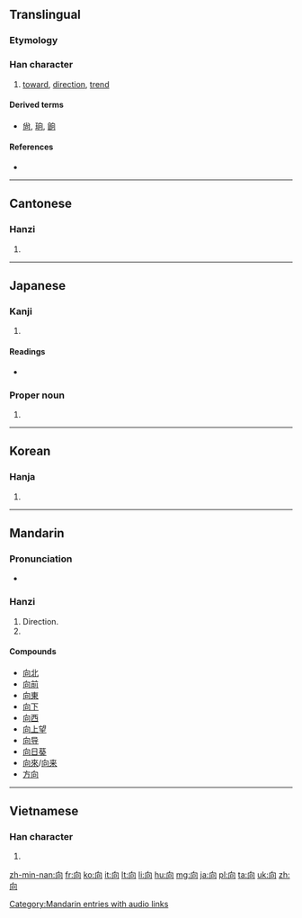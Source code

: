 <!--{{also|嚮|曏}}-->
{{also|何|同|回}}
==Translingual==

{{stroke order}}

===Etymology===
{{Han compound|宀|口|t1=house|t2=window|ls=ic}}

===Han character===
{{Han char|rn=30|rad=口|as=03|sn=6|four=2722<sub>0</sub>|canj=竹月口 (HBR)|ids=⿱[[丿]][[冋]]}}

# [[toward]], [[direction]], [[trend]]

====Derived terms====
* [[尙]], [[珦]], [[餉]]

====References====
* {{Han ref|kx=0176.040|dkj=03301|dj=0393.040|hdz=10579.080|uh=5411|ud=21521|bh=A656|bd=42582}}

----

==Cantonese==

===Hanzi===
{{yue-hanzi|jyut=|y=heung3|tra=曏}}

# {{defn|lang=yue|sort=口03}}

----

==Japanese==

===Kanji===
{{ja-kanji|grade=3|rs=口03}}

# {{defn|lang=ja|sort=口03}}

====Readings====
* {{ja-readings|on=コウ (kō), キョウ (kyō), ショウ (shō)|kun=[[むく]] (muku), [[むかう]] (mukau), [[さきに]] (sakini)}}

===Proper noun===
{{ja-pos|k|proper|hira=むかい|rom=Mukai}} 

# {{surname|lang=ja|sort=むかい}} 

----

==Korean==

===Hanja===
{{ko-hanja|hangeul=[[향]], [[상]]|rv=hyang, sang|mr=hyang, sang}}

# {{defn|lang=ko|sort=口03}}

----

==Mandarin==

===Pronunciation===
* {{audio|zh-xiàng.ogg|audio}}

===Hanzi===
{{cmn-hanzi|pin=[[chà]] ([[cha4]]), [[xiàng]] ([[xiang4]]), [[zhā]] ([[zha1]])|wg=ch'a<sup>4</sup>, hsiang<sup>4</sup>, cha<sup>1</sup>}}

# Direction.
# {{defn|lang=cmn|sort=口03}}
{{cmn-hanzi|tra=曏|pin=[[xiàng]] ([[xiang4]])|wg=hsiang<sup>4</sup>}}

====Compounds====
* [[向北]]
* [[向前]]
* [[向東]]
* [[向下]]
* [[向西]]
* [[向上望]]
* [[向导]]
* [[向日葵]]
* [[向來]]/[[向来]]
* [[方向]]

[[Category:Mandarin entries with audio links]]

----

==Vietnamese==

===Han character===
{{vi-hantu|[[hướng]]|rs=口03}}

# {{defn|lang=vi|sort=口03}}

[[zh-min-nan:向]]
[[fr:向]]
[[ko:向]]
[[it:向]]
[[lt:向]]
[[li:向]]
[[hu:向]]
[[mg:向]]
[[ja:向]]
[[pl:向]]
[[ta:向]]
[[uk:向]]
[[zh:向]]